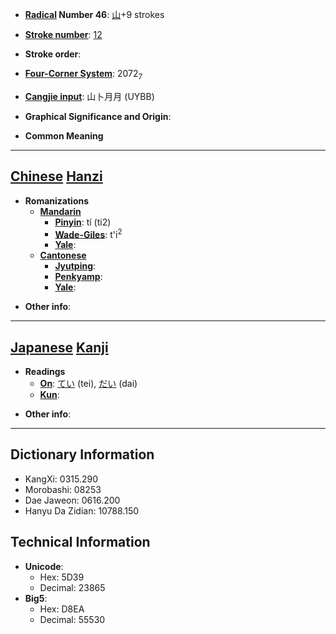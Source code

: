 * '''[[Wiktionary:Chinese radical index| Radical]] Number 46''': [[Wiktionary:Chinese radical index 山|山]]+9 strokes

* '''[[Wiktionary:Chinese total strokes index|Stroke number]]''': [[Wiktionary:Chinese total strokes index 12|12]]

* '''Stroke order''': 

* '''[[Wiktionary:Chinese four corner index|Four-Corner System]]''': 2072<sub>7</sub>

* '''[[Wiktionary:Chinese Cangjie index|Cangjie input]]''': 山卜月月 (UYBB)

* '''Graphical Significance and Origin''': 

* '''Common Meaning'''

----

== [[Chinese]] [[Hanzi]] ==

* '''Romanizations'''
** '''[[Mandarin]]'''
*** '''[[Pinyin]]''': tí (ti2)
*** '''[[Wade-Giles]]''': t'i<sup>2</sup>
*** '''[[Yale]]''': 
** '''[[Cantonese]]'''
*** '''[[Jyutping]]''':
*** '''[[Penkyamp]]''': 
*** '''[[Yale]]''': 

* '''Other info''': 

----

== [[Japanese]] [[Kanji]] ==

* '''Readings'''
** '''[[On]]''': [[てい]] (tei), [[だい]] (dai)
** '''[[Kun]]''': 

* '''Other info''':  

----

== Dictionary Information ==

* KangXi: 0315.290
* Morobashi: 08253
* Dae Jaweon: 0616.200
* Hanyu Da Zidian: 10788.150

== Technical Information ==

* '''Unicode''':
** Hex: 5D39
** Decimal: 23865
* '''Big5''':
** Hex: D8EA
** Decimal: 55530